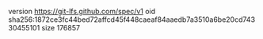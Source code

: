version https://git-lfs.github.com/spec/v1
oid sha256:1872ce3fc44bed72affcd45f448caeaf84aaedb7a3510a6be20cd74330455101
size 176857
